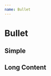 ```yaml
---
name: Bullet
---
```



# Bullet

<link href="https://cdn.jsdelivr.net/npm/antd@3.25.2/dist/antd.min.css" rel="stylesheet" />

## Simple

<Playground>
    <RonpaBullet
        username="Jack"
        storyId="test"
        bullet={createMockBullet()}
        onChange={console.log}
    />
</Playground>

## Long Content

<Playground>
    <RonpaBullet
        username="Jack"
        storyId="test"
        bullet={createMockLongContentBullet()}
        contentLimit={512}
        onChange={console.log}
    />
</Playground>
